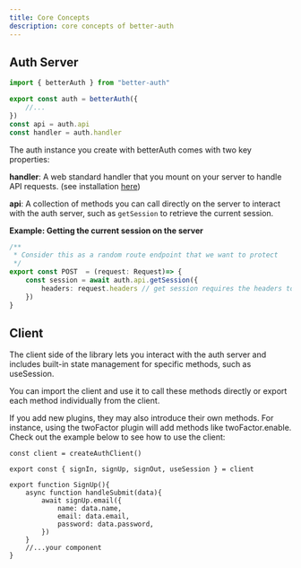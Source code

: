 ```yaml
---
title: Core Concepts
description: core concepts of better-auth
---
```


## Auth Server

```ts
import { betterAuth } from "better-auth"

export const auth = betterAuth({
    //...
})
const api = auth.api
const handler = auth.handler
```

The auth instance you create with betterAuth comes with two key properties:

**handler**: A web standard handler that you mount on your server to handle API requests. (see installation [here](/docs/installation#mount-handler))

**api**: A collection of methods you can call directly on the server to interact with the auth server, such as `getSession` to retrieve the current session.

**Example: Getting the current session on the server**

```ts
/**
 * Consider this as a random route endpoint that we want to protect
 */
export const POST  = (request: Request)=> {
    const session = await auth.api.getSession({
        headers: request.headers // get session requires the headers to be passed
    })
}
```
## Client

The client side of the library lets you interact with the auth server and includes built-in state management for specific methods, such as useSession. 

You can import the client and use it to call these methods directly or export each method individually from the client. 

If you add new plugins, they may also introduce their own methods. For instance, using the twoFactor plugin will add methods like twoFactor.enable. Check out the example below to see how to use the client:

```tsx
const client = createAuthClient()

export const { signIn, signUp, signOut, useSession } = client

export function SignUp(){
    async function handleSubmit(data){
        await signUp.email({
            name: data.name,
            email: data.email,
            password: data.password,
        })
    }
    //...your component 
}
```
